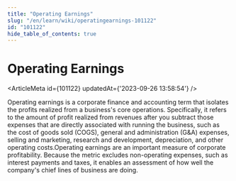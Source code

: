 ```yaml
---
title: "Operating Earnings"
slug: "/en/learn/wiki/operatingearnings-101122"
id: "101122"
hide_table_of_contents: true
---
```



# Operating Earnings

<ArticleMeta id={101122} updatedAt={'2023-09-26 13:58:54'} />
<div className='border-solid border-b border-t-0 my-4 border-[var(--ifm-color-gray-300)]' />

Operating earnings is a corporate finance and accounting term that isolates the profits realized from a business's core operations. Specifically, it refers to the amount of profit realized from revenues after you subtract those expenses that are directly associated with running the business, such as the cost of goods sold (COGS), general and administration (G&A) expenses, selling and marketing, research and development, depreciation, and other operating costs.Operating earnings are an important measure of corporate profitability. Because the metric excludes non-operating expenses, such as interest payments and taxes, it enables an assessment of how well the company's chief lines of business are doing.
